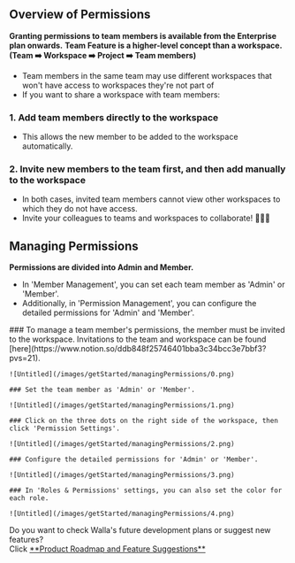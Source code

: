 
## Overview of Permissions

<Callout type='warning' emoji="⚠️">**Granting permissions to team members is available from the Enterprise plan onwards.**</Callout>
<Callout type='warning' emoji="⚠️">**Team Feature is a higher-level concept than a workspace. (Team ➡️ Workspace ➡️
    Project ➡️ Team members)**</Callout>

- Team members in the same team may use different workspaces that won't have access to workspaces they're not part of
- If you want to share a workspace with team members:

### 1. Add team members directly to the workspace
 - This allows the new member to be added to the workspace automatically.

### 2. Invite new members to the team first, and then add manually to the workspace
- In both cases, invited team members cannot view other workspaces to which they do not have access.
- Invite your colleagues to teams and workspaces to collaborate! 🙆🏻‍♀️

## Managing Permissions

<Callout type='warning' emoji="⚠️">**Permissions are divided into Admin and Member.**</Callout>

- In 'Member Management', you can set each team member as 'Admin' or 'Member'.
- Additionally, in 'Permission Management', you can configure the detailed permissions for 'Admin' and 'Member'.

<Steps>
    ### To manage a team member's permissions, the member must be invited to the workspace. Invitations to the team and workspace can be found [here](https://www.notion.so/ddb848f25746401bba3c34bcc3e7bbf3?pvs=21).

    ![Untitled](/images/getStarted/managingPermissions/0.png)

    ### Set the team member as 'Admin' or 'Member'.

    ![Untitled](/images/getStarted/managingPermissions/1.png)

    ### Click on the three dots on the right side of the workspace, then click 'Permission Settings'.

    ![Untitled](/images/getStarted/managingPermissions/2.png)

    ### Configure the detailed permissions for 'Admin' or 'Member'.

    ![Untitled](/images/getStarted/managingPermissions/3.png)

    ### In 'Roles & Permissions' settings, you can also set the color for each role.

    ![Untitled](/images/getStarted/managingPermissions/4.png)

</Steps>

<Callout type='info' emoji="🔔">
    Do you want to check Walla's future development plans or suggest new features? <br/>Click <a
    href='https://app.walla.my/support/featureRequest'
    target="_blank"
    rel="noopener noreferrer"
    style={{textDecoration: 'underline'}}>**Product
    Roadmap and Feature Suggestions**</a>
</Callout>